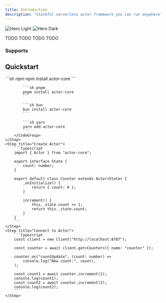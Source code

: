 ```yaml
---
title: Introduction
description: "Stateful serverless actor framework you can run anywhere"
---
```


<img
  className="block dark:hidden"
  src="/images/hero-light.svg"
  alt="Hero Light"
/>
<img
  className="hidden dark:block"
  src="/images/hero-dark.svg"
  alt="Hero Dark"
/>

<CardGroup cols={2}>
  <Card
    title="State, RPC, Events, & Scheduling"
    icon="palette"
  >
    TODO
  </Card>
  <Card
    title="Fast as fuck"
    icon="code"
  >
    TODO
  </Card>
  <Card
    title="Works with your serverless runtime"
    icon="screwdriver-wrench"
  >
    TODO
  </Card>
  <Card
    title="Scalable Realtime"
    icon="stars"
  >
    TODO
  </Card>
</CardGroup>

<div class="text-center">
	<h3>Supports</h3>
</div>

<CardGroup>
	<Card title="Cloudflare Workers (Durable Objects)" href="/getting-started/cloudflare-workers" horizontal={true} />
	<Card title="Rivet Actors" href="/getting-started/rivet" horizontal={true} />
	<Card title="Supabase Edge Functions" href="/getting-started/supabase" horizontal={true} />
	<Card title="Vercel Functions" href="/getting-started/vercel" horizontal={true} />
</CardGroup>

## Quickstart

<Steps>
	<Step title="Install">
		<CodeGroup>
			```sh npm
			npm install actor-core
			```

			```sh pnpm
			pnpm install actor-core
			```

			```sh bun
			bun install actor-core
			```

			```sh yarn
			yarn add actor-core
			```
		</CodeGroup>
	</Step>
	<Step title="Create Actor">
		```typescript
		import { Actor } from "actor-core";

		export interface State {
			count: number;
		}

		export default class Counter extends Actor<State> {
			_onInitialize() {
				return { count: 0 };
			}

			increment() {
				this._state.count += 1;
				return this._state.count;
			}
		}
		```
	</Step>
	<Step title="Connect to Actor">
		```typescript
		const client = new Client("http://localhost:8787");

		const counter = await client.get<Counter>({ name: "counter" });

		counter.on("countUpdate", (count: number) =>
			console.log("New count:", count),
		);

		const count1 = await counter.increment(1);
		console.log(count1);
		const count2 = await counter.increment(2);
		console.log(count2);
		```
	</Step>
</Steps>

